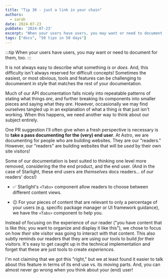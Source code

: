 ```yaml
---
title: "Tip 30 - just a link in your chain"
authors:
  - sarah
date: 2024-07-23
pubDate: '2024-07-23'
excerpt: "When your users have users, you may want or need to document for them, too."
tags: ["docs", "50 tips in 50 days"]
---
```


:::tip
When your users have users, you may want or need to document for them, too.
:::

It is not always easy to describe what something *is* or *does*. And, this difficulty isn't always reserved for difficult concepts! Sometimes the easiest, or most obvious, tools and features can be challenging to documenent in style that matches the rest of your documentation.

Much of our API documentation falls nicely into repeatable patterns of stating what things *are*, and further breaking its components into smaller pieces and saying what they *are*. However, occasionally we may find ourselves tangled up in an explanation of what a thing *is* that just isn't working. When this happens, we need another way to think about our subject entirely.

One PR suggestion I'll often give when a fresh perspective is necessary is to **take a pass documenting for the (very) end user**. At Astro, we are documenting for people who are building websites. They are our "readers." However, our "readers" are building websites that will be *used* by their own site visitors!

Some of our documentation is best suited to thinking one level more removed, considering the the end product, and the end user. (And in the case of Starlight, these end users are *themselves* docs readers... of *our* readers' docs!)

- ✅ Starlight's `<Tabs>` component allow readers to choose between different content views.

- 😐 For your pieces of content that are relevant to only a percentage of your users (e.g. specific package manager or UI framework guidance), we have the `<Tabs>` component to help you.

Instead of focusing on the experience of *our* reader ("you have content that is like this; you want to organize and display it like this"), we chose to focus on how *their* site visitor was going to interact with that content. This also subtly reminds our readers that they are using our tools to build *for* their visitors. It's easy to get caught up in the technical implementation and forget that these are just tools to create *experiences.*

I'm not claiming that we got this "right," but we at least found it easier to talk about this feature in terms of its end use vs. its moving parts. And, you can almost never go wrong when you think about your (end) user!


<LinkCard title="See the whole list of tips!" href="/blog/50-docs-tips-in-50-days" />




